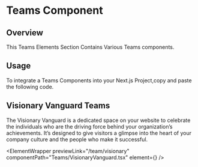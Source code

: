 
# Teams Component

## Overview

This Teams Elements Section Contains Various Teams components.

## Usage

To integrate a Teams Components into your Next.js Project,copy and paste the following code.

## Visionary Vanguard Teams

The Visionary Vanguard is a dedicated space on your website to celebrate the individuals who are the driving force behind your organization’s achievements. It’s designed to give visitors a glimpse into the heart of your company culture and the people who make it successful.

<ElementWrapper
  previewLink="/team/visionary"
  componentPath="Teams/VisionaryVanguard.tsx"
  element={<VisionaryVanguard />}
/>
